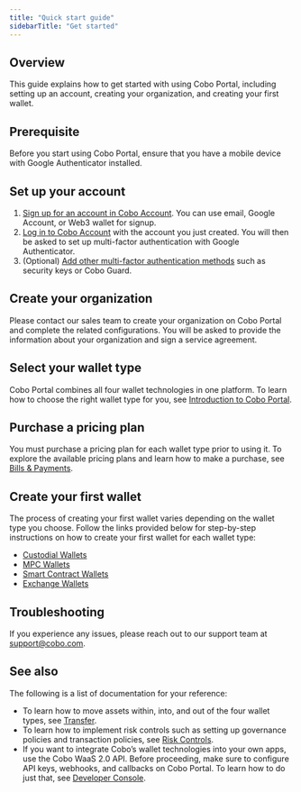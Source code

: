 ```yaml
---
title: "Quick start guide"
sidebarTitle: "Get started"
---
```


## Overview

This guide explains how to get started with using Cobo Portal, including setting up an account, creating your organization, and creating your first wallet.

## Prerequisite

Before you start using Cobo Portal, ensure that you have a mobile device with Google Authenticator installed.

## Set up your account

1. [Sign up for an account in Cobo Account](/accounts/sign-up). You can use email, Google Account, or Web3 wallet for signup.
2. [Log in to Cobo Account](/accounts/log-in) with the account you just created. You will then be asked to set up multi-factor authentication with Google Authenticator.
3. (Optional) [Add other multi-factor authentication methods](/accounts/set-up-mfa) such as security keys or Cobo Guard.

## Create your organization

Please contact our sales team to create your organization on Cobo Portal and complete the related configurations. You will be asked to provide the information about your organization and sign a service agreement.

## Select your wallet type

Cobo Portal combines all four wallet technologies in one platform. To learn how to choose the right wallet type for you, see [Introduction to Cobo Portal](/portal/introduction#an-all-in-one-wallet-platform).

## Purchase a pricing plan

You must purchase a pricing plan for each wallet type prior to using it. To explore the available pricing plans and learn how to make a purchase, see [Bills & Payments](/portal/bills-and-payments/introduction).

## Create your first wallet

The process of creating your first wallet varies depending on the wallet type you choose. Follow the links provided below for step-by-step instructions on how to create your first wallet for each wallet type:

- [Custodial Wallets](/portal/custodial-wallets/set-up)
- [MPC Wallets](/portal/mpc-wallets/ocw/set-up)
- [Smart Contract Wallets](/portal/smart-contract-wallets/create)
- [Exchange Wallets](/portal/exchange-wallets/set-up)

## Troubleshooting

If you experience any issues, please reach out to our support team at [support@cobo.com](mailto:support@cobo.com).

## See also

The following is a list of documentation for your reference:

- To learn how to move assets within, into, and out of the four wallet types, see [Transfer](/portal/transfers/introduction).
- To learn how to implement risk controls such as setting up governance policies and transaction policies, see [Risk Controls](/portal/risk-controls/introduction).
- If you want to integrate Cobo’s wallet technologies into your own apps, use the Cobo WaaS 2.0 API. Before proceeding, make sure to configure API keys, webhooks, and callbacks on Cobo Portal. To learn how to do just that, see [Developer Console](/portal/developer-console/introduction).